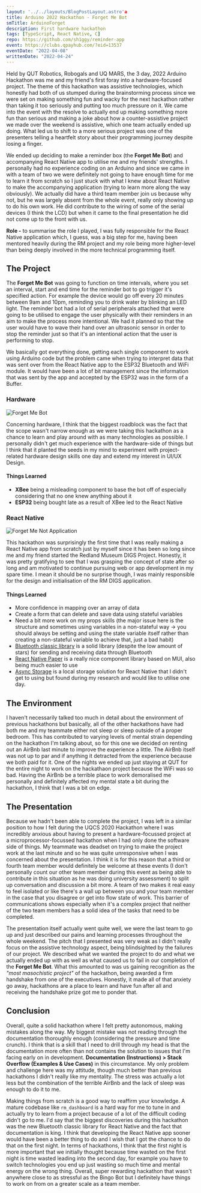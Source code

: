 ```yaml
---
layout: '../../layouts/BlogPostLayout.astro'a
title: Arduino 2022 Hackathon - Forget Me Bot
smTitle: ArduinoForget
description: First hardware hackathon
tags: [TypeScript, React Native, C]
repo: https://github.com/sh1ggy/reminder-app
event: https://clubs.qpayhub.com/?eid=13537
eventDate: "2022-04-08"
writtenDate: "2022-04-24"
---
```



Held by QUT Robotics, Robogals and UQ MARS, the 3 day, 2022 Arduino Hackathon was me and my friend's first foray into a hardware-focused project. The theme of this hackathon was assistive technologies, which honestly had both of us stumped during the brainstorming process since we were set on making something fun and wacky for the next hackathon rather than taking it too seriously and putting too much pressure on it. We came into the event with the resolve to actually end up making something more fun than serious and making a joke about how a counter-assistive project we made over the weekend is assistive, which one team actually ended up doing. What led us to shift to a more serious project was one of the presenters telling a heartfelt story about their programming journey despite losing a finger. 

We ended up deciding to make a reminder box (the **Forget Me Bot**) and accompanying React Native app to utilise me and my friends' strengths. I personally had no experience coding on an Arduino and since we came in with a team of two we were definitely not going to have enough time for me to learn it from scratch so I just stuck with what I knew about React Native to make the accompanying application (trying to learn more along the way obviously). We actually did have a third team member join us because why not, but he was largely absent from the whole event, really only showing up to do his own work. He did contribute to the wiring of some of the serial devices (I think the LCD) but when it came to the final presentation he did not come up to the front with us. 

**Role -** to summarise the role I played, I was fully responsible for the React Native application which, I guess, was a big step for me, having been mentored heavily during the RM project and my role being more higher-level than being deeply involved in the more technical programming itself. 

## The Project

The **Forget Me Bot** was going to function on time intervals, where you set an interval, start and end time for the reminder bot to go trigger it's specified action. For example the device would go off every 20 minutes between 9am and 10pm, reminding you to drink water by blinking an LED light. The reminder bot had a lot of serial peripherals attached that were going to be utilised to engage the user physically with their reminders in an aim to make the process more intentional. We had it planned so that the user would have to wave their hand over an ultrasonic sensor in order to stop the reminder just so that it's an intentional action that the user is performing to stop. 

We basically got everything done, getting each single component to work using Arduino code but the problem came when trying to interpret data that was sent over from the React Native app to the ESP32 Bluetooth and WiFi module. It would have been a lot of bit management since the information that was sent by the app and accepted by the ESP32 was in the form of a Buffer. 

### Hardware
![Forget Me Bot](/blog/ArduinoForget/diagram.jpeg "reminder")

Concerning hardware, I think that the biggest roadblock was the fact that the scope wasn't narrow enough as we were taking this hackathon as a chance to learn and play around with as many technologies as possible. I personally didn't get much experience with the hardware-side of things but I think that it planted the seeds in my mind to experiment with project-related hardware design skills one day and extend my interest in UI/UX Design. 
#### Things Learned
- **XBee** being a misleading component to base the bot off of especially considering that no one knew anything about it
- **ESP32** being bought late as a result of XBee led to the React Native 

### React Native
![Forget Me Not Application](/blog/ArduinoForget/app.png "reminder-app")

This hackathon was surprisingly the first time that I was really making a React Native app from scratch just by myself since it has been so long since me and my friend started the Redland Museum DIGS Project. Honestly, it was pretty gratifying to see that I was grasping the concept of state after so long and am motivated to continue pursuing web or app development in my spare time. I mean it should be no surprise though, I was mainly responsible for the design and initialisation of the RM DIGS application.

#### Things Learned
- More confidence in mapping over an array of data 
- Create a form that can delete and save data using stateful variables
- Need a bit more work on my props skills (the major issue here is the structure and sometimes using variables in a non-stateful way -> you should always be setting and using the state variable itself rather than creating a non-stateful variable to achieve that, just a bad habit) 
- [Bluetooth classic library](https://github.com/kenjdavidson/react-native-bluetooth-classic) is a solid library (despite the low amount of stars) for sending and receiving data through Bluetooth
- [React Native Paper](https://callstack.github.io/react-native-paper/) is a really nice component library based on MUI, also being much easier to use
- [Async Storage](https://react-native-async-storage.github.io/async-storage/) is a local storage solution for React Native that I didn't get to using but found during my research and would like to utilise one day.

## The Environment
I haven't necessarily talked too much in detail about the environment of previous hackathons but basically, all of the other hackathons have had both me and my teammate either not sleep or sleep outside of a proper bedroom. This has contributed to varying levels of mental strain depending on the hackathon I'm talking about, so for this one we decided on renting out an AirBnb last minute to improve the experience a little. The AirBnb itself was not up to par and if anything it detracted from the experience because we both paid for it. One of the nights we ended up just staying at QUT for the entire night to work on the hackathaon project because the WiFi was so bad. Having the AirBnb be a terrible place to work demoralised me personally and definitely affected my mental state a bit during the hackathon, I think that I was a bit on edge.

## The Presentation
Because we hadn't been able to complete the project, I was left in a similar position to how I felt during the UQCS 2020 Hackathon where I was incredibly anxious about having to present a hardware-focussed project at a microprocessor-focussed hackathon when I had only done the software side of things. My teammate was deadset on trying to make the project work at the last minute and so he was quite unresponsive when I was concerned about the presentation. I think it is for this reason that a third or fourth team member would definitely be welcome at these events (I don't personally count our other team member during this event as being able to contribute in this situation as he was doing university assessment) to split up conversation and discussion a bit more. A team of two makes it real easy to feel isolated or like there's a wall up between you and your team member in the case that you disagree or get into flow state of work. This barrier of communications shows especially when it's a complex project that neither of the two team members has a solid idea of the tasks that need to be completed. 

The presentation itself actually went quite well, we were the last team to go up and just described our pains and learning processes throughout the whole weekend. The pitch that I presented was very weak as I didn't really focus on the assistive technology aspect, being blindsighted by the failures of our project. We described what we wanted the project to do and what we actually ended up with as well as what caused us to fail in our completion of the **Forget Me Bot**. What this amounted to was us gaining recognition as the _"most masochistic project"_ of the hackathon, being awarded a firm handshake from one of the executives. Honestly, it made all of that anxiety go away, hackathons are a place to learn and have fun after all and receiving the handshake prize got me to ponder that.


## Conclusion

Overall, quite a solid hackathon where I felt pretty autonomous, making mistakes along the way. My biggest mistake was not reading through the documentation thoroughly enough (considering the pressure and time crunch). I think that is a skill that I need to drill through my head is that the documentation more often than not contains the solution to issues that I'm facing early on in development. **Documentation (Instructions) > Stack Overflow (Examples & Use Cases)** in this circumstance. My only problem and challenge here was my attitude, though much better than previous hackathons I didn't really like my mentality. The stress was actually a lot less but the combination of the terrible AirBnb and the lack of sleep was enough to do it to me.

Making things from scratch is a good way to reaffirm your knowledge. A mature codebase like `rm_dashboard` is a hard way for me to tune in and actually try to learn from a project because of a lot of the difficult coding didn't go to me. I'd say that the biggest discoveries during this hackathon was the new Bluetooth classic library for React Native and the fact that documentation is king. I think that developing the React Native app sooner would have been a better thing to do and I wish that I got the chance to do that on the first night. In terms of hackathons, I think that the first night is more important that we initially thought because time wasted on the first night is time wasted leading into the second day, for example you have to switch technologies you end up just wasting so much time and mental energy on the wrong thing. Overall, super rewarding hackathon that wasn't anywhere close to as stressful as the Bingo Bot but I definitely have things to work on from on a greater scale as a team member.

